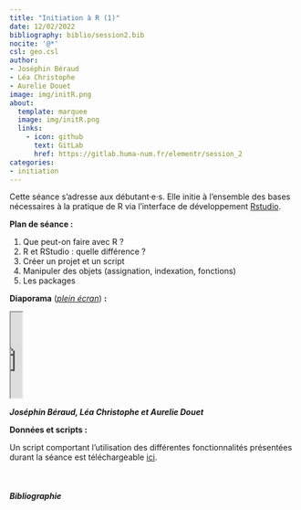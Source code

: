 ```yaml
---
title: "Initiation à R (1)"
date: 12/02/2022
bibliography: biblio/session2.bib
nocite: '@*'
csl: geo.csl
author: 
- Joséphin Béraud
- Léa Christophe
- Aurelie Douet
image: img/initR.png
about:
  template: marquee
  image: img/initR.png
  links:
    - icon: github
      text: GitLab
      href: https://gitlab.huma-num.fr/elementr/session_2
categories: 
- initiation
---
```


Cette séance s'adresse aux débutant·e·s. Elle initie à l'ensemble des bases nécessaires à la pratique de R via l'interface de développement [Rstudio](https://posit.co/download/rstudio-desktop/).

**Plan de séance :**

1.  Que peut-on faire avec R ?
2.  R et RStudio : quelle différence ?
3.  Créer un projet et un script
4.  Manipuler des objets (assignation, indexation, fonctions)
5.  Les packages

**Diaporama** ([*plein écran*](support/Initiation_R_1.pdf)) **:**

::: diapo
<object class="slide" data="support/Initiation_R_1.pdf" type="application/pdf">

<iframe src="https://docs.google.com/viewer?url=your_url_to_pdf&amp;embedded=true" width="20">

</iframe>

</object>
:::

::: auteurs
<i class="bi bi-people-fill"> **Joséphin Béraud, Léa Christophe et Aurelie Douet**</i>
:::

**Données et scripts :**

Un script comportant l'utilisation des différentes fonctionnalités présentées durant la séance est téléchargeable [ici]().

\

##### Bibliographie

::: {#refs}
:::
